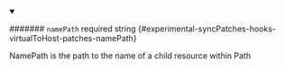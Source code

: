 
<details className="config-field" data-expandable="false" open>
<summary>

####### `namePath` <span className="config-field-required" data-required="false">required</span> <span className="config-field-type">string</span> <span className="config-field-default"></span> <span className="config-field-enum"></span> {#experimental-syncPatches-hooks-virtualToHost-patches-namePath}

NamePath is the path to the name of a child resource within Path

</summary>



</details>
